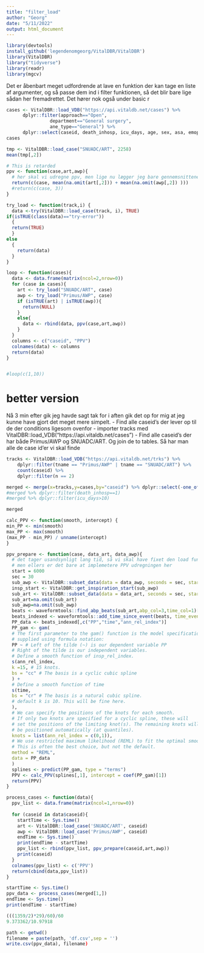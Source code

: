 ```yaml
---
title: "filter_load"
author: "Georg"
date: "5/11/2022"
output: html_document
---
```


```r
library(devtools)
install_github('legendenomgeorg/VitalDBR/VitalDBR')
library(VitalDBR)
library("tidyverse")
library(readr)
library(mgcv)
```
Det er åbenbart meget udfordrende at lave en funktion der kan tage en liste af argumenter, og så passe dem ind i filter funktionen, så det blir bare lige sådan her fremadrettet. Det hører nok også under basic r
```r
cases <- VitalDBR::load_VDB("https://api.vitaldb.net/cases") %>%
      dplyr::filter(approach=="Open",
                department=="General surgery",
                ane_type=="General") %>%
      dplyr::select(caseid, death_inhosp, icu_days, age, sex, asa, emop, bmi)
cases
```

```r

tmp <- VitalDBR::load_case("SNUADC/ART", 2258)
mean(tmp[,2])
```

```r

# This is retarded
ppv <- function(case,art,awp){
  # her skal vi udregne ppv, men lige nu lægger jeg bare gennemsnittene sammen
  return(c(case, mean(na.omit(art[,2])) + mean(na.omit(awp[,2]) )))
  #return(c(case, 3))
}

try_load <- function(track,i) {
  data <-try(VitalDBR::load_case(track, i), TRUE)
if(isTRUE(class(data)=="try-error")) 
  {
  return(TRUE) 
  } 
else 
  { 
    return(data)
  } 
}

loop <- function(cases){
  data <- data.frame(matrix(ncol=2,nrow=0))
  for (case in cases){
    art <- try_load("SNUADC/ART", case)
    awp <- try_load("Primus/AWP", case)
    if (isTRUE(art) | isTRUE(awp)){
      return(NULL)
    }
    else{
      data <- rbind(data, ppv(case,art,awp))
    }
  }
  columns <- c("caseid", "PPV")
  colnames(data) <- columns
  return(data)
}


#loop(c(1,10))

```



# better version


Nå 3 min efter gik jeg havde sagt tak for i aften gik det op for mig at jeg kunne have gjort det meget mere simpelt. 
- Find alle caseid's der lever op til de der conditions ligesom ovenfor
- importer tracks med VitalDBR::load_VDB("https://api.vitaldb.net/cases")
- Find alle caseid's der har både Primus/AWP og SNUADC/ART. Og join de to tables. Så har man alle de case id'er vi skal finde
```r
tracks <- VitalDBR::load_VDB("https://api.vitaldb.net/trks") %>%
    dplyr::filter(tname == "Primus/AWP" | tname == "SNUADC/ART") %>%
    count(caseid) %>%
    dplyr::filter(n == 2)


```

```r
merged <- merge(x=tracks,y=cases,by="caseid") %>% dplyr::select(-one_of("n"))
#merged %>% dplyr::filter(death_inhosp==1)
#merged %>% dplyr::filter(icu_days>10)
```


```r
merged
```


```r

calc_PPV <- function(smooth, intercept) {
min_PP <- min(smooth)
max_PP <- max(smooth)
(max_PP - min_PP) / unname(intercept)
}

ppv_prepare <- function(case, data_art, data_awp){
  # det tager usandsynligt lang tid, så vi skal have fixet den load funktion....
  # men ellers er det bare at implemetere PPV udregningen her
  start = 6000
  sec = 30
  sub_awp <- VitalDBR::subset_data(data = data_awp, seconds = sec, start_sec = start)
  insp_start <- VitalDBR::get_inspiration_start(sub_awp)
  sub_art <- VitalDBR::subset_data(data = data_art, seconds = sec, start_sec = start, filter=TRUE,         cut_freq = 25)
  sub_art=na.omit(sub_art)
  sub_awp=na.omit(sub_awp)
  beats <- waveformtools::find_abp_beats(sub_art,abp_col=3,time_col=1)[-1,]
  beats_indexed <- waveformtools::add_time_since_event(beats, time_event = insp_start$time)
  PP_data <- beats_indexed[,c("PP","time","ann_rel_index")]
  PP_gam <- gam(
  # The first parameter to the gam() function is the model specification,
  # supplied using formula notation:
  PP ~ # Left of the tilde (~) is our dependent variable PP
  # Right of the tilde is our independent variables.
  # Define a smooth function of insp_rel_index.
  s(ann_rel_index,
  k =15, # 15 knots.
  bs = "cc" # The basis is a cyclic cubic spline
  ) +
  # Define a smooth function of time
  s(time,
  bs = "cr" # The basis is a natural cubic spline.
  # default k is 10. This will be fine here.
  ),
  # We can specify the positions of the knots for each smooth.
  # If only two knots are specified for a cyclic spline, these will
  # set the positions of the limiting knot(s). The remaining knots will
  # be positioned automatically (at quantiles).
  knots = list(ann_rel_index = c(0,1)),
  # We use restricted maximum likelihood (REML) to fit the optimal smoothing parameter.
  # This is often the best choice, but not the default.
  method = "REML",
  data = PP_data
  )
  splines <- predict(PP_gam, type = "terms")
  PPV <- calc_PPV(splines[,1], intercept = coef(PP_gam)[1])
  return(PPV)
}

process_cases <- function(data){
  ppv_list <- data.frame(matrix(ncol=1,nrow=0))
  
  for (caseid in data$caseid){
    startTime <- Sys.time()
    art <- VitalDBR::load_case('SNUADC/ART', caseid)
    awp <- VitalDBR::load_case('Primus/AWP', caseid)
    endTime <- Sys.time()
    print(endTime - startTime)
    ppv_list <- rbind(ppv_list, ppv_prepare(caseid,art,awp))
    print(caseid)
  }
  colnames(ppv_list) <- c('PPV')
  return(cbind(data,ppv_list))
}

startTime <- Sys.time()
ppv_data <- process_cases(merged[1,])
endTime <- Sys.time()
print(endTime - startTime)
```


```r
(((1359/2)*29)/60)/60
9.373362/10.97918
```


```r
path <- getwd()
filename = paste(path, 'df.csv',sep = '')
write.csv(ppv_data), filename)
```



